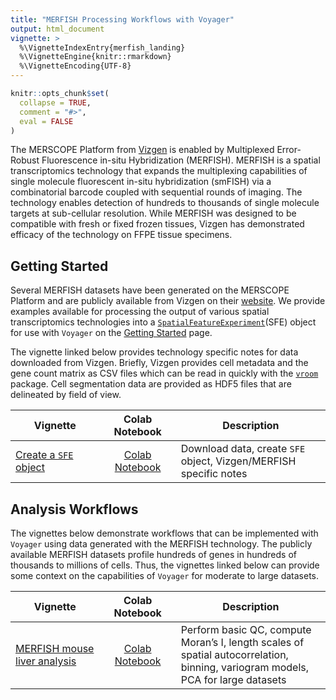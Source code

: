 ```yaml
---
title: "MERFISH Processing Workflows with Voyager"
output: html_document
vignette: >
  %\VignetteIndexEntry{merfish_landing}
  %\VignetteEngine{knitr::rmarkdown}
  %\VignetteEncoding{UTF-8}
---
```


```r
knitr::opts_chunk$set(
  collapse = TRUE,
  comment = "#>",
  eval = FALSE
)
```

The MERSCOPE Platform from [Vizgen](https://vizgen.com/products/) is enabled by Multiplexed Error-Robust Fluorescence in-situ Hybridization (MERFISH). MERFISH is a spatial transcriptomics technology that expands the multiplexing capabilities of single molecule fluorescent in-situ hybridization (smFISH) via a combinatorial barcode coupled with sequential rounds of imaging. The technology enables detection of hundreds to thousands of single molecule targets at sub-cellular resolution. While MERFISH was designed to be compatible with fresh or fixed frozen tissues, Vizgen has demonstrated efficacy of the technology on FFPE tissue specimens. 


## Getting Started

Several MERFISH datasets have been generated on the MERSCOPE Platform and are publicly available from Vizgen on their [website](https://vizgen.com/data-release-program/). We provide examples available for processing the output of various spatial transcriptomics technologies into a [`SpatialFeatureExperiment`](https://bioconductor.org/packages/devel/bioc/html/SpatialFeatureExperiment.html)(SFE) object for use with `Voyager` on the [Getting Started]() page. 

The vignette linked below provides technology specific notes for data downloaded from Vizgen. Briefly, Vizgen provides cell metadata and the gene count matrix as CSV files which can be read in quickly with the [`vroom`](https://cran.r-project.org/web/packages/vroom/index.html) package. Cell segmentation data are provided as HDF5 files that are delineated by field of view.


| Vignette | Colab Notebook | Description |
|--------------------|:---------------:|---------------------------------|
| [Create a `SFE` object](https://pachterlab.github.io/voyager/articles/create_sfe.html) | [Colab Notebook](https://colab.research.google.com/github/pachterlab/voyager/blob/documentation-devel/vignettes/create_sfe.ipynb) | Download data, create `SFE` object, Vizgen/MERFISH specific notes |


## Analysis Workflows

The vignettes below demonstrate workflows that can be implemented with `Voyager` using data generated with the MERFISH technology. The publicly available MERFISH datasets profile hundreds of genes in hundreds of thousands to millions of cells. Thus, the vignettes linked below can provide some context on the capabilities of `Voyager` for moderate to large datasets. 

| Vignette | Colab Notebook | Description |
|--------------------|:---------------:|---------------------------------|
| [MERFISH mouse liver analysis](https://pachterlab.github.io/voyager/articles/vig6_merfish.html) | [Colab Notebook](https://colab.research.google.com/github/pachterlab/voyager/blob/documentation-devel/vignettes/vig6_merfish.ipynb) | Perform basic QC, compute Moran's I, length scales of spatial autocorrelation, binning, variogram models, PCA for large datasets |
